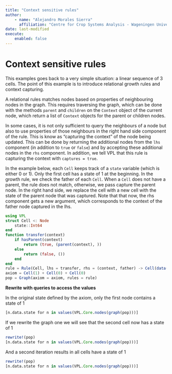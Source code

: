 ```yaml
---
title: "Context sensitive rules"
author: 
    - name: "Alejandro Morales Sierra"
      affiliation: "Centre for Crop Systems Analysis - Wageningen University"
date: last-modified
execute: 
    enabled: false
---
```


# Context sensitive rules

This examples goes back to a very simple situation: a linear sequence of 3 cells. The point of this example is to introduce relational growth rules and context capturing.

A relational rules matches nodes based on properties of neighbouring nodes in the graph. This requires traversing the graph, which can be done with the methods `parent` and `children` on the `Context` object of the current node, which return a list of `Context` objects for the parent or children nodes.

In some cases, it is not only sufficient to query the neighbours of a node but also to use properties of those neighbours in the right hand side component of the rule. This is know as "capturing the context" of the node being updated. This can be done by returning the additional nodes from the `lhs` component (in addition to `true` or `false`) and by accepting these additional nodes in the `rhs` component. In addition, we tell VPL that this rule is capturing the context with `captures = true`.

In the example below, each `Cell` keeps track of a `state` variable (which is either 0 or 1). Only the first cell has a state of 1 at the beginning. In the growth rule, we check the father of each `Cell`. When a `Cell` does not have a parent, the rule does not match, otherwise, we pass capture the parent node. In the right hand side, we replace the cell with a new cell with the state of the parent node that was captured. Note that that now, the rhs component gets a new argument, which corresponds to the context of the father node captured in the lhs.

```julia
using VPL
struct Cell <: Node
    state::Int64
end
function transfer(context)
    if hasParent(context)
        return (true, (parent(context), ))
    else
        return (false, ())
    end
end
rule = Rule(Cell, lhs = transfer, rhs = (context, father) -> Cell(data(father).state), captures = true)
axiom = Cell(1) + Cell(0) + Cell(0)
pop = Graph(axiom = axiom, rules = rule)
```

**Rewrite with queries to access the values**

In the original state defined by the axiom, only the first node contains a state of 1

```julia
[n.data.state for n in values(VPL.Core.nodes(graph(pop)))]
```

If we rewrite the graph one we will see that the second cell now has a state of 1

```julia
rewrite!(pop)
[n.data.state for n in values(VPL.Core.nodes(graph(pop)))]
```

And a second iteration results in all cells have a state of 1

```julia
rewrite!(pop)
[n.data.state for n in values(VPL.Core.nodes(graph(pop)))]
```